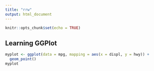 ```yaml
---
title: "rrw"
output: html_document
---
```


```r
knitr::opts_chunk$set(echo = TRUE)
```

## Learning GGPlot

```r
myplot <- ggplot(data = mpg, mapping = aes(x = displ, y = hwy)) + 
  geom_point()
myplot
```